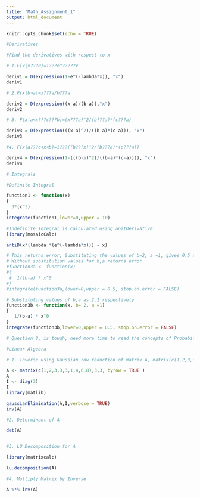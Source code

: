 ---
title: "Math_Assignment_1"
output: html_document
---

```{r setup, include=FALSE}
knitr::opts_chunk$set(echo = TRUE)
```
```{r}
#Derivatives

#Find the derivatives with respect to x

# 1.F(x|x???0)=1???e^?????x

deriv1 = D(expression(1-e^(-lambda*x)), "x")
deriv1

# 2.F(x|b>a)=x???a/b???a

deriv2 = D(expression((x-a)/(b-a)),"x")
deriv2

# 3. F(x|a<x???c???b)=(x???a)^2/(b???a)*(c???a)

deriv3 = D(expression(((x-a)^2)/((b-a)*(c-a))), "x")
deriv3

#4. F(x|a???c<x<b)=1???((b???x)^2/(b???a)*(c???a))

deriv4 = D(expression(1-(((b-x)^2)/((b-a)*(c-a)))), "x")
deriv4
```

```{r}
# Integrals

#Definite Integral

function1 <- function(x)
{
  3*(x^3)
}
integrate(function1,lower=0,upper = 10)

#Indefinite Integral is calculated using anitDerivative
library(mosaicCalc)

antiD(x*(lambda *(e^(-lambda*x))) ~ x)

# This returns error, Substituting the values of b=2, a =1, gives 0.5 as answer.
# Without substitution values for b,a returns error
#function3a <- function(x)
#{
 #  1/(b-a) * x^0
#}
#integrate(function3a,lower=0,upper = 0.5, stop.on.error = FALSE)

# Substituting values of b,a as 2,1 respectively
function3b <- function(x, b= 2, a =1)
{
   1/(b-a) * x^0
}
integrate(function3b,lower=0,upper = 0.5, stop.on.error = FALSE)

# Question 8, is tough, need more time to read the concepts of Probability distribution, I will try this again, once we cover those topics.
```

```{r}
#Linear Algebra

# 1. Inverse using Gaussian row reduction of matrix A, matrix(c(1,2,3,3,3,1,4,6,8),3,3, byrow = TRUE )

A <- matrix(c(1,2,3,3,3,1,4,6,8),3,3, byrow = TRUE )
A
I <- diag(3)
I
library(matlib)

gaussianElimination(A,I,verbose = TRUE)
inv(A)

#2. Determinant of A

det(A)


#3. LU Decomposition for A

library(matrixcalc)

lu.decomposition(A)

#4. Multiply Matrix by Inverse

A %*% inv(A)

```


